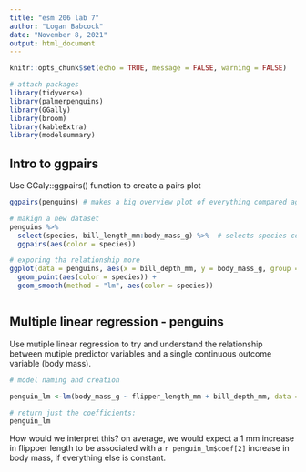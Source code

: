 ```yaml
---
title: "esm 206 lab 7"
author: "Logan Babcock"
date: "November 8, 2021"
output: html_document
---
```


```r
knitr::opts_chunk$set(echo = TRUE, message = FALSE, warning = FALSE)

# attach packages
library(tidyverse)
library(palmerpenguins)
library(GGally)
library(broom)
library(kableExtra)
library(modelsummary)


```

## Intro to ggpairs
Use GGaly::ggpairs() function to create a pairs plot
```r
ggpairs(penguins) # makes a big overview plot of everything compared against eachother


```

```r
# makign a new dataset
penguins %>%
  select(species, bill_length_mm:body_mass_g) %>%  # selects species columns and all between the length and body mass 
  ggpairs(aes(color = species))

# exporing tha relationship more
ggplot(data = penguins, aes(x = bill_depth_mm, y = body_mass_g, group = species)) +
  geom_point(aes(color = species)) +
  geom_smooth(method = "lm", aes(color = species))



```

## Multiple linear regression - penguins

Use mutiple linear regression to try and understand the relationship between mutiple predictor variables and a single continuous outcome variable (body mass). 
```r
# model naming and creation

penguin_lm <-lm(body_mass_g ~ flipper_length_mm + bill_depth_mm, data = penguins) # writing in function notation

# return just the coefficients: 
penguin_lm
```

How would we interpret this?
on average, we would expect a 1 mm increase in flippper length to be associated with a ` r penguin_lm$coef[2]` increase in body mass, if everything else is constant.

